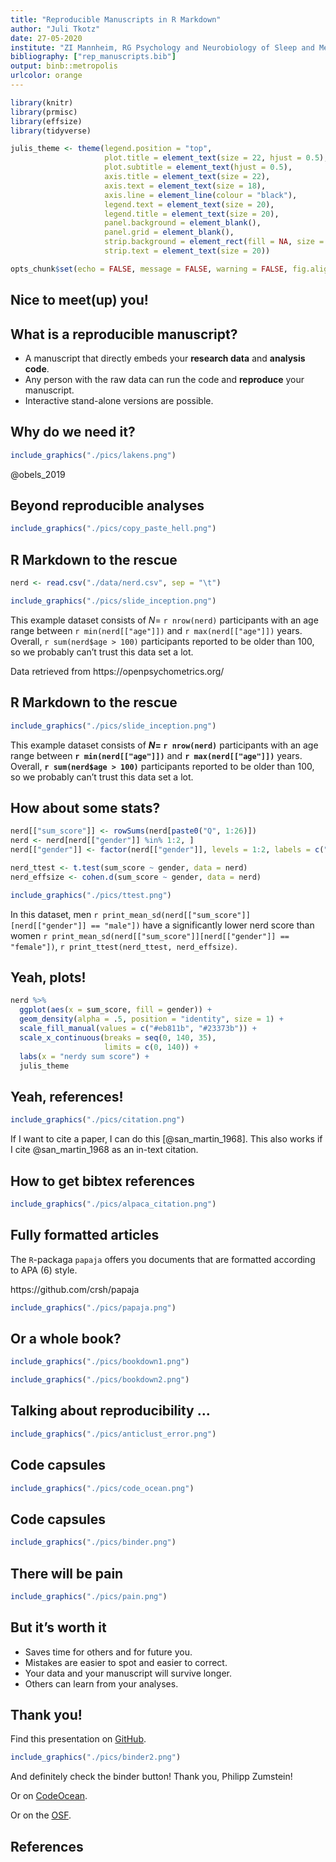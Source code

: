 ```yaml
---
title: "Reproducible Manuscripts in R Markdown"
author: "Juli Tkotz"
date: 27-05-2020
institute: "ZI Mannheim, RG Psychology and Neurobiology of Sleep and Memory"
bibliography: ["rep_manuscripts.bib"]
output: binb::metropolis
urlcolor: orange
---
```


```r
library(knitr)
library(prmisc)
library(effsize)
library(tidyverse)

julis_theme <- theme(legend.position = "top", 
                     plot.title = element_text(size = 22, hjust = 0.5),
                     plot.subtitle = element_text(hjust = 0.5),
                     axis.title = element_text(size = 22),
                     axis.text = element_text(size = 18),
                     axis.line = element_line(colour = "black"),
                     legend.text = element_text(size = 20), 
                     legend.title = element_text(size = 20),
                     panel.background = element_blank(),
                     panel.grid = element_blank(),
                     strip.background = element_rect(fill = NA, size = 1),
                     strip.text = element_text(size = 20))

opts_chunk$set(echo = FALSE, message = FALSE, warning = FALSE, fig.align = 'center', out.width = '90%')
```

## Nice to meet(up) you!

\begin{columns}[onlytextwidth,T]
  \begin{column}{.4\linewidth}
    \includegraphics[width=\linewidth]{./pics/juli.jpg}
  \end{column}
  \begin{column}{.6\linewidth}
  \vspace{1.5cm}
  
  \begin{itemize}
    \item Juli Tkotz
    \item PhD student ZI Mannheim
    \item RG Psychology and Neurobiology of Sleep and Memory
  \end{itemize}

  \end{column}
\end{columns}

## What is a reproducible manuscript?

- A manuscript that directly embeds your **research data** and **analysis code**.
- Any person with the raw data can run the code and **reproduce** your manuscript.
- Interactive stand-alone versions are possible.

## Why do we need it?

```r
include_graphics("./pics/lakens.png")
```

\tiny
@obels_2019
\normalsize

## Beyond reproducible analyses

```r
include_graphics("./pics/copy_paste_hell.png")
```

## R Markdown to the rescue

```r
nerd <- read.csv("./data/nerd.csv", sep = "\t")
```

```r
include_graphics("./pics/slide_inception.png")
```

This example dataset consists of $N =$ `r nrow(nerd)` participants with an age range between `r min(nerd[["age"]])` and `r max(nerd[["age"]])` years.
Overall, `r sum(nerd$age > 100)` participants reported to be older than 100, so we probably can't trust this data set a lot.

\tiny
Data retrieved from https://openpsychometrics.org/
\normalsize

## R Markdown to the rescue

```r
include_graphics("./pics/slide_inception.png")
```

This example dataset consists of **$N =$ `r nrow(nerd)`** participants with an age range between **`r min(nerd[["age"]])`** and **`r max(nerd[["age"]])`** years.
Overall, **`r sum(nerd$age > 100)`** participants reported to be older than 100, so we probably can't trust this data set a lot.

## How about some stats?

```r
nerd[["sum_score"]] <- rowSums(nerd[paste0("Q", 1:26)])
nerd <- nerd[nerd[["gender"]] %in% 1:2, ]
nerd[["gender"]] <- factor(nerd[["gender"]], levels = 1:2, labels = c("male", "female"))
```

\footnotesize

```r
nerd_ttest <- t.test(sum_score ~ gender, data = nerd)
nerd_effsize <- cohen.d(sum_score ~ gender, data = nerd)
```

\normalsize

```r
include_graphics("./pics/ttest.png")
```

In this dataset, men `r print_mean_sd(nerd[["sum_score"]][nerd[["gender"]] == "male"])` have a significantly lower nerd score than women `r print_mean_sd(nerd[["sum_score"]][nerd[["gender"]] == "female"])`, `r print_ttest(nerd_ttest, nerd_effsize)`.

## Yeah, plots!

```r
nerd %>% 
  ggplot(aes(x = sum_score, fill = gender)) +
  geom_density(alpha = .5, position = "identity", size = 1) +
  scale_fill_manual(values = c("#eb811b", "#23373b")) +
  scale_x_continuous(breaks = seq(0, 140, 35),
                     limits = c(0, 140)) +
  labs(x = "nerdy sum score") +
  julis_theme
```

## Yeah, references!

```r
include_graphics("./pics/citation.png")
```

If I want to cite a paper, I can do this [@san_martin_1968].
This also works if I cite @san_martin_1968 as an in-text citation.

## How to get bibtex references

```r
include_graphics("./pics/alpaca_citation.png")
```

## Fully formatted articles

The `R`-packaga `papaja` offers you documents that are formatted according to APA (6) style.

\tiny
https://github.com/crsh/papaja
\normalsize

```r
include_graphics("./pics/papaja.png")
```

## Or a whole book?

```r
include_graphics("./pics/bookdown1.png")
```

```r
include_graphics("./pics/bookdown2.png")
```

## Talking about reproducibility ...

```r
include_graphics("./pics/anticlust_error.png")
```

## Code capsules

```r
include_graphics("./pics/code_ocean.png")
```

## Code capsules

```r
include_graphics("./pics/binder.png")
```

## There will be pain

```r
include_graphics("./pics/pain.png")
```

## But it's worth it

- Saves time for others and for future you.
- Mistakes are easier to spot and easier to correct.
- Your data and your manuscript will survive longer.
- Others can learn from your analyses.

## Thank you!

Find this presentation on [GitHub](https://github.com/einGlasRotwein/MOSM_talk).

```r
include_graphics("./pics/binder2.png")
```

And definitely check the binder button! Thank you, Philipp Zumstein!

Or on [CodeOcean](https://codeocean.com/capsule/3923848/tree/v1).

Or on the [OSF](https://osf.io/gzf9h/).

## References
\setlength{\parindent}{-0.2in}
\setlength{\leftskip}{0.2in}
\setlength{\parskip}{8pt}
\noindent
